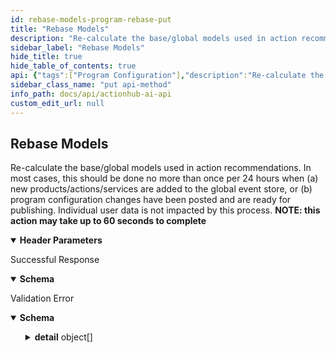 ```yaml
---
id: rebase-models-program-rebase-put
title: "Rebase Models"
description: "Re-calculate the base/global models used in action recommendations."
sidebar_label: "Rebase Models"
hide_title: true
hide_table_of_contents: true
api: {"tags":["Program Configuration"],"description":"Re-calculate the base/global models used in action recommendations.\nIn most cases, this should be done no more than once per 24 hours\nwhen (a) new products/actions/services are added to the global event store,\nor (b) program configuration changes have been posted and are ready for publishing.\nIndividual user data is not impacted by this process.\n**NOTE: this action may take up to 60 seconds to complete**","operationId":"rebase_models_program_rebase_put","parameters":[{"required":true,"schema":{"title":"Program-Id","type":"string"},"name":"program-id","in":"header"}],"responses":{"200":{"description":"Successful Response","content":{"application/json":{"schema":{"title":"SuccessMessage","required":["result"],"type":"object","properties":{"result":{"title":"Result","type":"string"}}}}}},"422":{"description":"Validation Error","content":{"application/json":{"schema":{"title":"HTTPValidationError","type":"object","properties":{"detail":{"title":"Detail","type":"array","items":{"title":"ValidationError","required":["loc","msg","type"],"type":"object","properties":{"loc":{"title":"Location","type":"array","items":{"anyOf":[{"type":"string"},{"type":"integer"}]}},"msg":{"title":"Message","type":"string"},"type":{"title":"Error Type","type":"string"}}}}}}}}}},"security":[{"APIKeyHeader":[]}],"method":"put","path":"/program/rebase","securitySchemes":{"APIKeyHeader":{"type":"apiKey","in":"header","name":"access_token"}},"info":{"title":"ActionHub.ai API","description":"\n# Introduction\n_Improve user engagement with real-time \"Next Best Action\" recommendations using ActionHub.ai from Lifecycle Science._\nActionHub delivers consumer action recommendations,\nmessage orchestration, and content personalization in a variety of \nmarketing and product development use cases. ActionHub uses\nanonymized event logging to optimize category and asset recommendations for any\nuser based on their own engagement history.\nThe ActionHub API provides authenticated systems with program owners access to \nthe real-time retention and engagement engine built by Lifecycle Science. \n\nOnly two API call integrations are needed to get started:\n\n1. `[POST] /events` for logging user engagement events\n1. `[GET] /users/<user_id>/actions` to retrieve user recommended actions.\n\n\nAll of the other API resources available in the ActionHub system provide optional configuration and optimization features.\nAn API Key and Program ID are necessary to access the API. Contact Lifecycle Science support to obtain.\n","termsOfService":"https://docs.actionhub.ai/terms/","contact":{"name":"Darryl Kanouse","url":"https://lifecyclescience.com/","email":"darryl@lifecyclescience.com"},"license":{"name":"Contact Lifecycle Science","url":"https://lifecyclescience.com/"},"version":"0.0.2"},"postman":{"name":"Rebase Models","description":{"content":"Re-calculate the base/global models used in action recommendations.\nIn most cases, this should be done no more than once per 24 hours\nwhen (a) new products/actions/services are added to the global event store,\nor (b) program configuration changes have been posted and are ready for publishing.\nIndividual user data is not impacted by this process.\n**NOTE: this action may take up to 60 seconds to complete**","type":"text/plain"},"url":{"path":["program","rebase"],"host":["{{baseUrl}}"],"query":[],"variable":[]},"header":[{"disabled":false,"description":{"content":"(Required) ","type":"text/plain"},"key":"program-id","value":""},{"key":"Accept","value":"application/json"}],"method":"PUT","auth":{"type":"apikey","apikey":[{"type":"any","value":"access_token","key":"key"},{"type":"any","value":"<API Key>","key":"value"},{"type":"any","value":"header","key":"in"}]}}}
sidebar_class_name: "put api-method"
info_path: docs/api/actionhub-ai-api
custom_edit_url: null
---
```



## Rebase Models



Re-calculate the base/global models used in action recommendations.
In most cases, this should be done no more than once per 24 hours
when (a) new products/actions/services are added to the global event store,
or (b) program configuration changes have been posted and are ready for publishing.
Individual user data is not impacted by this process.
**NOTE: this action may take up to 60 seconds to complete**

<details style={{"marginBottom":"1rem"}} data-collapsed={false} open={true}><summary style={{}}><strong>Header Parameters</strong></summary><div><ul><ParamsItem className={"paramsItem"} param={{"required":true,"schema":{"title":"Program-Id","type":"string"},"name":"program-id","in":"header"}}></ParamsItem></ul></div></details><div><ApiTabs><TabItem label={"200"} value={"200"}><div>

Successful Response

</div><div><MimeTabs schemaType={"response"}><TabItem label={"application/json"} value={"application/json"}><SchemaTabs><TabItem label={"Schema"} value={"Schema"}><details style={{}} data-collapsed={false} open={true}><summary style={{"textAlign":"left"}}><strong>Schema</strong></summary><div style={{"textAlign":"left","marginLeft":"1rem"}}></div><ul style={{"marginLeft":"1rem"}}><SchemaItem collapsible={false} name={"result"} required={false} deprecated={undefined} schemaDescription={undefined} schemaName={"Result"} qualifierMessage={undefined} defaultValue={undefined}></SchemaItem></ul></details></TabItem><TabItem label={"Example (from schema)"} value={"Example (from schema)"}><ResponseSamples responseExample={"{\n  \"result\": \"string\"\n}"} language={"json"}></ResponseSamples></TabItem></SchemaTabs></TabItem></MimeTabs></div></TabItem><TabItem label={"422"} value={"422"}><div>

Validation Error

</div><div><MimeTabs schemaType={"response"}><TabItem label={"application/json"} value={"application/json"}><SchemaTabs><TabItem label={"Schema"} value={"Schema"}><details style={{}} data-collapsed={false} open={true}><summary style={{"textAlign":"left"}}><strong>Schema</strong></summary><div style={{"textAlign":"left","marginLeft":"1rem"}}></div><ul style={{"marginLeft":"1rem"}}><SchemaItem collapsible={true} className={"schemaItem"}><details style={{}}><summary style={{}}><strong>detail</strong><span style={{"opacity":"0.6"}}> object[]</span></summary><div style={{"marginLeft":"1rem"}}><SchemaItem collapsible={true} className={"schemaItem"}><details style={{}}><summary style={{}}><strong>loc</strong><span style={{"opacity":"0.6"}}> object[]</span></summary><div style={{"marginLeft":"1rem"}}><div><div><span className={"badge badge--info"}>anyOf</span><SchemaTabs><TabItem label={"MOD1"} value={"0-item-properties"}><li><div><strong>string</strong></div></li></TabItem><TabItem label={"MOD2"} value={"1-item-properties"}><li><div><strong>integer</strong></div></li></TabItem></SchemaTabs></div></div></div></details></SchemaItem><SchemaItem collapsible={false} name={"msg"} required={false} deprecated={undefined} schemaDescription={undefined} schemaName={"Message"} qualifierMessage={undefined} defaultValue={undefined}></SchemaItem><SchemaItem collapsible={false} name={"type"} required={false} deprecated={undefined} schemaDescription={undefined} schemaName={"Error Type"} qualifierMessage={undefined} defaultValue={undefined}></SchemaItem></div></details></SchemaItem></ul></details></TabItem><TabItem label={"Example (from schema)"} value={"Example (from schema)"}><ResponseSamples responseExample={"{\n  \"detail\": [\n    {\n      \"loc\": [\n        \"string\",\n        0\n      ],\n      \"msg\": \"string\",\n      \"type\": \"string\"\n    }\n  ]\n}"} language={"json"}></ResponseSamples></TabItem></SchemaTabs></TabItem></MimeTabs></div></TabItem></ApiTabs></div>
      